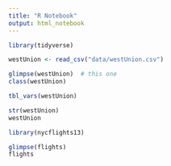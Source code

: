 ```yaml
---
title: "R Notebook"
output: html_notebook
---
```


```r
library(tidyverse)
```

```r
westUnion <- read_csv("data/westUnion.csv")
```

```r

glimpse(westUnion)  # this one
class(westUnion)

tbl_vars(westUnion)

str(westUnion)
westUnion


```

```r
library(nycflights13)
```


```r
glimpse(flights)
flights
```

